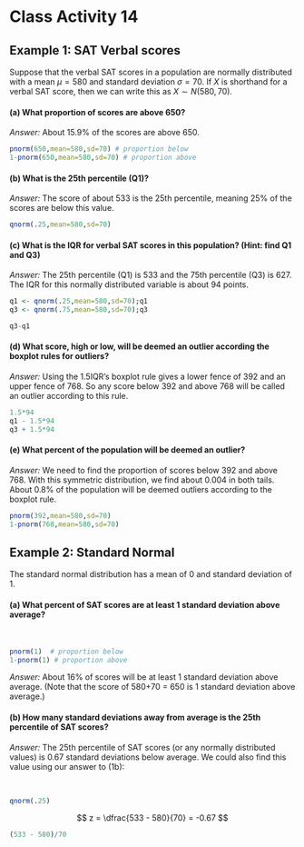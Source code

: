 # Class Activity 14

## Example 1: SAT Verbal scores

Suppose that the verbal SAT scores in a population are normally distributed with a mean $\mu=580$ and standard deviation $\sigma = 70$. If $X$ is shorthand for a verbal SAT score, then we can write this as $X \sim N(580,70)$.

#### (a) What proportion of scores are above 650?

*Answer:* About 15.9% of the scores are above 650.

```r
pnorm(650,mean=580,sd=70) # proportion below
1-pnorm(650,mean=580,sd=70) # proportion above
```

#### (b) What is the 25th percentile (Q1)?

*Answer:* The score of about 533 is the 25th percentile, meaning 25% of the scores are below this value.

```r
qnorm(.25,mean=580,sd=70)
```


#### (c) What is the IQR for verbal SAT scores in this population? (Hint: find Q1 and Q3)

*Answer:* The 25th percentile (Q1) is 533 and the 75th percentile (Q3) is 627. The IQR for this normally distributed variable is about 94 points. 

```r
q1 <- qnorm(.25,mean=580,sd=70);q1
q3 <- qnorm(.75,mean=580,sd=70);q3

q3-q1
```


#### (d) What score, high or low, will be deemed an outlier according the boxplot rules for outliers?


*Answer:* Using the 1.5IQR's boxplot rule gives a lower fence of 392 and an upper fence of 768. So any score below 392 and above 768 will be called an outlier according to this rule.

```r
1.5*94
q1 - 1.5*94
q3 + 1.5*94
```


#### (e) What percent of the population will be deemed an outlier?

*Answer:* We need to find the proportion of scores below 392 and above 768. With this symmetric distribution, we find about 0.004 in both tails. About 0.8% of the population will be deemed outliers according to the boxplot rule. 

```r
pnorm(392,mean=580,sd=70)
1-pnorm(768,mean=580,sd=70)
```



## Example 2: Standard Normal

The standard normal distribution has a mean of 0 and standard deviation of 1.

#### (a) What percent of SAT scores are at least 1 standard deviation above average?

\

```r
pnorm(1)  # proportion below
1-pnorm(1) # proportion above
```


*Answer:* About 16% of scores will be at least 1 standard deviation above average. (Note that the score of 580+70 = 650 is 1 standard deviation above average.)


#### (b) How many standard deviations away from average is the 25th percentile of SAT scores?

*Answer:* The 25th percentile of SAT scores (or any normally distributed values) is 0.67 standard deviations below average. We could also find this value using our answer to (1b):


\

```r
qnorm(.25)
```


$$
z = \dfrac{533 - 580}{70} = -0.67
$$

```r
(533 - 580)/70
```





